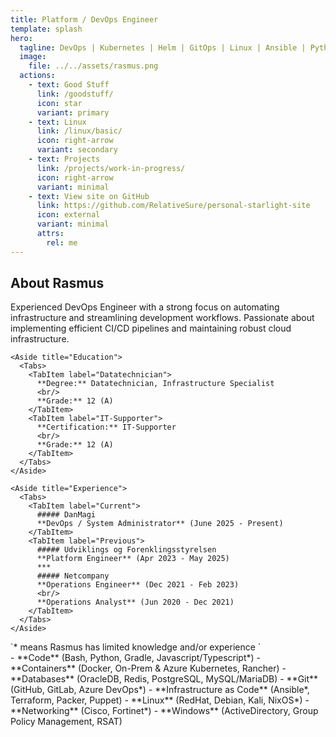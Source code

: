 ```yaml
---
title: Platform / DevOps Engineer 
template: splash
hero:
  tagline: DevOps | Kubernetes | Helm | GitOps | Linux | Ansible | Python | Automation | CI CD Pipelines | Docker | Innovative Thinker | Rapid Learner
  image:
    file: ../../assets/rasmus.png
  actions:
    - text: Good Stuff
      link: /goodstuff/
      icon: star
      variant: primary
    - text: Linux
      link: /linux/basic/
      icon: right-arrow
      variant: secondary
    - text: Projects
      link: /projects/work-in-progress/
      icon: right-arrow
      variant: minimal
    - text: View site on GitHub
      link: https://github.com/RelativeSure/personal-starlight-site
      icon: external
      variant: minimal
      attrs:
        rel: me
---
```



## About Rasmus

<CardGrid>
  <Card title="About Me" icon="open-book">
    Experienced DevOps Engineer with a strong focus on automating infrastructure and streamlining
    development workflows.
    Passionate about implementing efficient CI/CD pipelines and maintaining
    robust cloud infrastructure.

    <Aside title="Education">
      <Tabs>
        <TabItem label="Datatechnician">
          **Degree:** Datatechnician, Infrastructure Specialist
          <br/>
          **Grade:** 12 (A)
        </TabItem>
        <TabItem label="IT-Supporter">
          **Certification:** IT-Supporter
          <br/>
          **Grade:** 12 (A)
        </TabItem>
      </Tabs>
    </Aside>

    <Aside title="Experience">
      <Tabs>
        <TabItem label="Current">
          ##### DanMagi
          **DevOps / System Administrator** (June 2025 - Present)
        </TabItem>
        <TabItem label="Previous">
          ##### Udviklings og Forenklingsstyrelsen
          **Platform Engineer** (Apr 2023 - May 2025)
          ***
          ##### Netcompany
          **Operations Engineer** (Dec 2021 - Feb 2023)
          <br/>
          **Operations Analyst** (Jun 2020 - Dec 2021)
        </TabItem>
      </Tabs>
    </Aside>
  </Card>
  <Card title="Experience" icon="seti:db">
    <Aside>`* means Rasmus has limited knowledge and/or experience `</Aside>
	- **Code** (Bash, Python, Gradle, Javascript/Typescript*)
	- **Containers** (Docker, On-Prem & Azure Kubernetes, Rancher)
	- **Databases** (OracleDB, Redis, PostgreSQL, MySQL/MariaDB)
	- **Git** (GitHub, GitLab, Azure DevOps*)
	- **Infrastructure as Code** (Ansible*, Terraform, Packer, Puppet)
	- **Linux** (RedHat, Debian, Kali, NixOS*)
	- **Networking** (Cisco, Fortinet*)
	- **Windows** (ActiveDirectory, Group Policy Management, RSAT)
  </Card>
</CardGrid>
